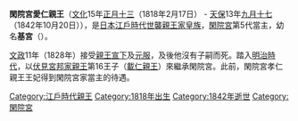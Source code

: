 {{Unreferenced|time=2019-01-10T19:30:45+00:00}}
{{japanese|japanese=閑院宮愛仁親王|kana=かんいんのみやなるひとしんのう|romaji=Kaninnomiya Naruhito Shinnō}}

'''閑院宮愛仁親王'''（[[文化_(年號)|文化]]15年[[正月十三|正月十三]]（1818年2月17日） - [[天保_(日本)|天保]]13年[[九月十七|九月十七]]（1842年10月20日）），是[[日本|日本]][[江戶時代|江戶時代]][[世襲親王家|世襲親王家]][[日本皇族|皇族]]，[[閑院宮|閑院宮]]第5代當主，幼名'''基宮'''（{{lang|ja|もとのみや}}）。

[[文政|文政]]11年（1828年）接受[[親王宣下|親王宣下]]及[[元服|元服]]，及後他沒有子嗣而死。踏入[[明治時代|明治時代]]，以[[伏見宮邦家親王|伏見宮邦家親王]]第16王子（[[閑院宮載仁親王|載仁親王]]）來繼承閑院宮。此前，閑院宮孝仁親王王妃得到閑院宮家當主的待遇。

{{start box}}
{{s-before|[[閑院宮孝仁親王|孝仁親王]]}}
{{s-title|[[閑院宮|閑院宮]]家第5代當主|1824年—1824年10月20日}}
{{s-after|[[閑院宮載仁親王|載仁親王]]}}
{{end box}}

{{Japan-emperor-stub}}

{{DEFAULTSORT:Kaninnomiya Naruhito Shinnou}}

[[Category:江戶時代親王|Category:江戶時代親王]]
[[Category:1818年出生|Category:1818年出生]]
[[Category:1842年逝世|Category:1842年逝世]]
[[Category:閑院宮|Category:閑院宮]]